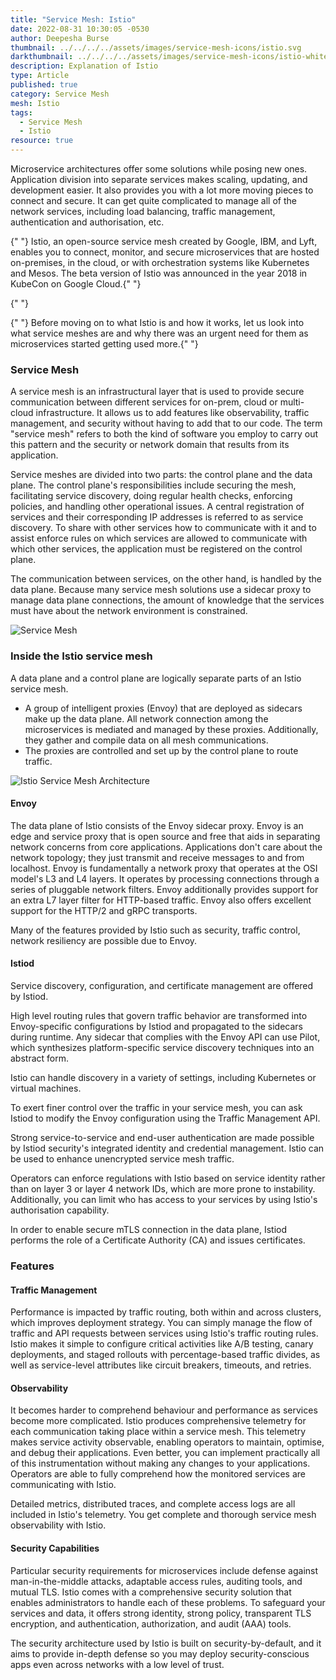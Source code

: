 ```yaml
---
title: "Service Mesh: Istio"
date: 2022-08-31 10:30:05 -0530
author: Deepesha Burse
thumbnail: ../../../../assets/images/service-mesh-icons/istio.svg
darkthumbnail: ../../../../assets/images/service-mesh-icons/istio-white.svg
description: Explanation of Istio
type: Article
published: true
category: Service Mesh
mesh: Istio
tags:
  - Service Mesh
  - Istio
resource: true
---
```



<ResourcesWrapper>
  
<p> Microservice architectures offer some solutions while posing new ones. Application division into separate services makes scaling, updating, and development easier. It also provides you with a lot more moving pieces to connect and secure. It can get quite complicated to manage all of the network services, including load balancing, traffic management, authentication and authorisation, etc. </p>

<p>
  {" "}
  Istio, an open-source service mesh created by Google, IBM, and Lyft, enables you
  to connect, monitor, and secure microservices that are hosted on-premises, in the
  cloud, or with orchestration systems like Kubernetes and Mesos. The beta version
  of Istio was announced in the year 2018 in KubeCon on Google Cloud.{" "}
</p>
{" "}

<p>
  {" "}
  Before moving on to what Istio is and how it works, let us look into what service
  meshes are and why there was an urgent need for them as microservices started getting
  used more.{" "}
</p>

  <h3> Service Mesh </h3>
  
  <p> A service mesh is an infrastructural layer that is used to provide secure communication between different services for on-prem, cloud or multi-cloud infrastructure. It allows us to add features like observability, traffic management, and security without having to add that to our code. The term "service mesh" refers to both the kind of software you employ to carry out this pattern and the security or network domain that results from its application. </p>
  
  <p> Service meshes are divided into two parts: the control plane and the data plane. The control plane's responsibilities include securing the mesh, facilitating service discovery, doing regular health checks, enforcing policies, and handling other operational issues. A central registration of services and their corresponding IP addresses is referred to as service discovery. To share with other services how to communicate with it and to assist enforce rules on which services are allowed to communicate with which other services, the application must be registered on the control plane. </p>
  
  <p> The communication between services, on the other hand, is handled by the data plane. Because many service mesh solutions use a sidecar proxy to manage data plane connections, the amount of knowledge that the services must have about the network environment is constrained. </p>
 
  <img src = {serviceMesh} className="image-center" alt="Service Mesh" />
  
  <h3> Inside the Istio service mesh </h3>
  
 A data plane and a control plane are logically separate parts of an Istio service mesh.
  <ul>
    <li> A group of intelligent proxies (Envoy) that are deployed as sidecars make up the data plane. All network connection among the microservices is mediated and managed by these proxies. Additionally, they gather and compile data on all mesh communications. </li>
    <li> The proxies are controlled and set up by the control plane to route traffic. </li>
  </ul>
  
   <img src = {arch} className="image-center" alt="Istio Service Mesh Architecture" />
  
  <h4> Envoy </h4>
  
  <p> The data plane of Istio consists of the Envoy sidecar proxy. Envoy is an edge and service proxy that is open source and free that aids in separating network concerns from core applications. Applications don't care about the network topology; they just transmit and receive messages to and from localhost. Envoy is fundamentally a network proxy that operates at the OSI model's L3 and L4 layers. It operates by processing connections through a series of pluggable network filters. Envoy additionally provides support for an extra L7 layer filter for HTTP-based traffic. Envoy also offers excellent support for the HTTP/2 and gRPC transports. </p>
  
  <p> Many of the features provided by Istio such as security, traffic control, network resiliency are possible due to Envoy. </p>
  
  <h4> Istiod </h4> 
  
  <p> Service discovery, configuration, and certificate management are offered by Istiod. </p>
  
  <p> High level routing rules that govern traffic behavior are transformed into Envoy-specific configurations by Istiod and propagated to the sidecars during runtime. Any sidecar that complies with the Envoy API can use Pilot, which synthesizes platform-specific service discovery techniques into an abstract form. </p>
  
  <p> Istio can handle discovery in a variety of settings, including Kubernetes or virtual machines. </p>
  
  <p> To exert finer control over the traffic in your service mesh, you can ask Istiod to modify the Envoy configuration using the Traffic Management API. </p>
  
  <p> Strong service-to-service and end-user authentication are made possible by Istiod security's integrated identity and credential management. Istio can be used to enhance unencrypted service mesh traffic. </p>
  
  <p> Operators can enforce regulations with Istio based on service identity rather than on layer 3 or layer 4 network IDs, which are more prone to instability. Additionally, you can limit who has access to your services by using Istio's authorisation capability. </p>
  
  <p> In order to enable secure mTLS connection in the data plane, Istiod performs the role of a Certificate Authority (CA) and issues certificates. </p>
  
  <h3> Features </h3>
  
  <h4> Traffic Management </h4>
  
  <p> Performance is impacted by traffic routing, both within and across clusters, which improves deployment strategy. You can simply manage the flow of traffic and API requests between services using Istio's traffic routing rules. Istio makes it simple to configure critical activities like A/B testing, canary deployments, and staged rollouts with percentage-based traffic divides, as well as service-level attributes like circuit breakers, timeouts, and retries. </p>
  
  <h4> Observability </h4>
  
  <p> It becomes harder to comprehend behaviour and performance as services become more complicated. Istio produces comprehensive telemetry for each communication taking place within a service mesh. This telemetry makes service activity observable, enabling operators to maintain, optimise, and debug their applications. Even better, you can implement practically all of this instrumentation without making any changes to your applications. Operators are able to fully comprehend how the monitored services are communicating with Istio. </p>
  
  <p> Detailed metrics, distributed traces, and complete access logs are all included in Istio's telemetry. You get complete and thorough service mesh observability with Istio. </p>
  
  <h4> Security Capabilities </h4>
  
  <p> Particular security requirements for microservices include defense against man-in-the-middle attacks, adaptable access rules, auditing tools, and mutual TLS. Istio comes with a comprehensive security solution that enables administrators to handle each of these problems. To safeguard your services and data, it offers strong identity, strong policy, transparent TLS encryption, and authentication, authorization, and audit (AAA) tools. </p>
  
  <p> The security architecture used by Istio is built on security-by-default, and it aims to provide in-depth defense so you may deploy security-conscious apps even across networks with a low level of trust. </p>
  
</ResourcesWrapper>
